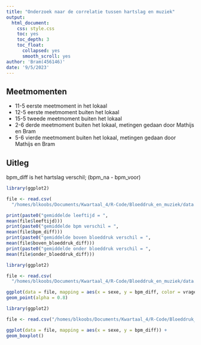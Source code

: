 ```yaml
---
title: "Onderzoek naar de correlatie tussen hartslag en muziek"
output:
  html_document:
    css: style.css
    toc: yes
    toc_depth: 3
    toc_float:
      collapsed: yes
      smooth_scroll: yes
author: 'Bram(456146)'
date: '9/5/2023'
---
```


## Meetmomenten
 * 11-5 eerste meetmoment in het lokaal
 * 12-5 eerste meetmoment buiten het lokaal
 * 15-5 tweede meetmoment buiten het lokaal
 * 2-6 derde meetmoment buiten het lokaal, metingen gedaan door Mathijs en Bram
 * 5-6 vierde meetmoment buiten het lokaal, metingen gedaan door Mathijs en Bram

## Uitleg
bpm_diff is het hartslag verschil; (bpm_na - bpm_voor)
```r
library(ggplot2)

file <- read.csv(
  "/homes/blkoobs/Documents/Kwartaal_4/R-Code/Bloeddruk_en_muziek/data.csv")

print(paste0("gemiddelde leeftijd = ",
mean(file$leeftijd)))
print(paste0("gemiddelde bpm verschil = ",
mean(file$bpm_diff)))
print(paste0("gemiddelde boven bloeddruk verschil = ",
mean(file$boven_bloeddruk_diff)))
print(paste0("gemiddelde onder bloeddruk verschil = ",
mean(file$onder_bloeddruk_diff)))
```


```r
library(ggplot2)

file <- read.csv(
  "/homes/blkoobs/Documents/Kwartaal_4/R-Code/Bloeddruk_en_muziek/data.csv")

ggplot(data = file, mapping = aes(x = sexe, y = bpm_diff, color = vragenlijst, size = leeftijd)) +
geom_point(alpha = 0.8)
```
```r
library(ggplot2)

file <- read.csv("/homes/blkoobs/Documents/Kwartaal_4/R-Code/Bloeddruk_en_muziek/data.csv")

ggplot(data = file, mapping = aes(x = sexe, y = bpm_diff)) +
geom_boxplot()
```

